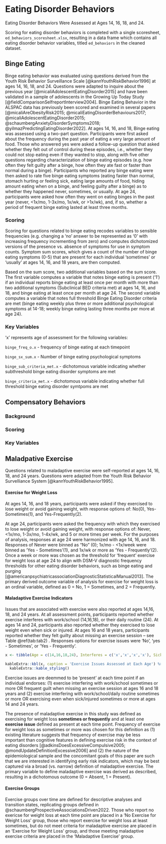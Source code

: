 # Eating Disorder Behaviors

Eating Disorder Behaviors Were Assessed at Ages 14, 16, 18, and 24.

Scoring for eating disorder behaviors is completed with a single scoresheet, `ed_behaviors_scoresheet.xlsx`, resulting in a data frame which contains all eating disorder behavior variables, titled `ed_behaviors` in the cleaned dataset.

## Binge Eating

Binge eating behavior was evaluated using questions derived from the Youth Risk Behavior Surveillance Scale [@kannYouthRiskBehavior1996] at ages 14, 16, 18, and 24. Questions were adapted to inquire about the previous year [@micaliAdolescentEatingDisorder2015] and have been validated in a sample of adolescents in the Growing Up Today Study [@fieldComparisonSelfreportInterview2004]. Binge Eating Behavior in the ALSPAC data has previously been scored and examined in several papers [@micaliAreObesityRisk2015; @micaliEatingDisorderBehaviours2017; @micaliAdolescentEatingDisorder2015; @schaumbergAnxietyDisorderSymptoms2018; @yilmazPredictingEatingDisorder2022]. At ages 14, 16, and 18, Binge eating was assessed using a two-part question. Participants were first asked about the frequency during the past year of eating a very large amount of food. Those who answered yes were asked a follow-up question that asked whether they felt out of control during these episodes, i.e., whether they could not stop eating even if they wanted to stop, along with five other questions regarding characterization of binge eating episodes (e.g. how often they felt guilty after a binge, how often they ate fast or faster than normal during a binge). Participants who reported any binge eating were then asked to rate five binge eating symptoms (eating faster than normal, stomach hurting or feeling sick, eating large amounts of food, hiding amount eating when on a binge, and feeling guilty after a binge) as to whether they happened never, sometimes, or usually. At age 24, participants were asked how often they went on eating binges in the past year (never, \<1x/mo, 1-3x/mo, 1x/wk, or \>1x/wk), and, if so, whether a period of frequent binge eating lasted at least three months.

### Scoring

Scoring for questions related to binge eating recodes variables to sensible frequencies (e.g. changing a 'no' answer to be represented as '0' with increasing frequency incrementing from zero) and computes dichotomized versions of the presence vs. absence of symptoms for use in symptom counts. Symptom sum scores, which gives a count of the number of binge eating symptoms (0-5) that are present for each individual 'sometimes' or 'usually' at ages 14, 16, and 18 years, are then computed.

Based on the sum score, two additional variables based on the sum score. The first variable computes a variable that notes binge eating is present ('1') if an individual reports binge eating at least once per month with more than two additional symptoms (Subclinical BED criteria met) at ages 14, 16, and 18, and binge eating at least once per month at age 24. The second variable computes a variable that notes full threshold Binge Eating Disorder criteria are met (binge eating weekly plus three or more additional psychological symptoms at 14-18; weekly binge eating lasting three months per more at age 24).

### Key Variables

'x' represents age of assessment for the following variables:

`binge_freq_o.x` - frequency of binge eating at each timepoint

`binge_sx_sum.x` - Number of binge eating psychological symptoms

`binge_sub_criteria_met.x` - dichotomous variable indicating whether subthreshold binge eating disorder symptoms are met

`binge_criteria_met.x` - dichotomous variable indicating whether full threshold binge eating disorder symtpoms are met

## Compensatory Behaviors

### Background

### Scoring

### Key Variables

## Maladpative Exercise

Questions related to maladaptive exercise were self-reported at ages 14, 16, 18, and 24 years. Questions were adapted from the Youth Risk Behavior Survelliance System [@kannYouthRiskBehavior1995].

#### Exercise for Weight Loss

At ages 14, 16, and 18 years, participants were asked if they exercised to lose weight or avoid gaining weight, with response options of: No(0), Yes-Sometimes(1), and Yes-Frequently(2).

At age 24, participants were asked the frequency with which they exercised to lose weight or avoid gaining weight, with response options of: Never, \<1x/mo, 1-3x/mo, 1-4x/wk, and 5 or more times per week. For the purposes of analysis, responses at age 24 were harmonized with age 14, 16, and 18. Responses of Never were binned as "No" (0); 1x/mo - \<1x/week were binned as 'Yes - Sometimes'(1), and 1x/wk or more as 'Yes - Frequently'(2). Once a week or more was chosen as the threshold for 'frequent' exercise for weight loss at age 24 to align with DSM-V diagnostic frequency thresholds for other eating disorder behaviors, such as binge eating and purging [@americanpsychiatricassociationDiagnosticStatisticalManual2013]. The primary derived outcome variable of analysis for exercise for weight loss is an ordinal variable, defined as 0 = No, 1 = Sometimes, and 2 = Frequently.

#### Maladaptive Exercise Indicators

Issues that are associated with exercise were also reported at ages 14,16, 18, and 24 years. At all assessment points, participants reported whether exercise interferes with work/school (14,16,18), or their daily routine (24). At ages 14 and 24, participants also reported whether they exercised to lose weight even when sick or injured. At ages 16 and 18 years, participants reported whether they felt guilty about missing an exercise session -- see Table \@ref(tab:tab2) . Responses options for exercise issues were 'No', 'yes - Sometimes', or 'Yes - Frequently'.

```r
x <- tibble(Age = c(14,16,18,24), Interferes = c('x','x','x','x'), Sick_Injured = c('x',' ',' ', 'x'), Guilt = c('' ,'x','x', '')) 

kableExtra::kbl(x, caption = 'Exercise Issues Assessed at Each Age') %>% 
  kableExtra::kable_styling()
```

Exercise issues are deemmed to be 'present' at each time point if an individual endorses: (1) exercise interfering with work/school sometimes or more OR frequent guilt when missing an exercise session at ages 16 and 18 years and (2) exercise interfering with work/school/daily routine sometimes or more OR exercising even when sick/injured sometimes or more at ages 14 and 24 years.

The presence of maladaptive exercise in this study was defined as exercising for weight loss **sometimes or frequently** and at least one **exercise issue** defined as present at each time point. Frequency of exercise for weight loss as sometimes or more was chosen for this definition as (1) existing literature suggests that frequency of exercise may be less important than cognitive features in defining exercise risk in the context of eating disorders [@adkinsDoesExcessiveCompulsive2005; @mondUpdateDefinitionExcessive2006] and (2) the nature of the epidemiological sample and the concomitant goals of this paper are such that we are interested in identifying early risk indicators, which may be best captured via a broad (vs. narrow) definition of maladaptive exercise. The primary variable to define maladaptive exercise was derived as described, resulting in a dichotomous outcome (0 = Absent, 1 = Present).

#### Exercise Groups

Exercise groups over time are defined for descriptive analyses and transition states, replicating groups defined in @schaumbergProspectiveAssociationsDriven2022. Those who report no exericse for weight loss at each time point are placed in a 'No Exercise for Weight Loss' group, those who report exercise for weight loss at least sometimes, but do not meet criteria for maladaptive exercise are placed in an 'Exercise for Weight Loss' group, and those meeting maladaptive exercise criteria are placed in the 'Maladaptive Exercise' group.
